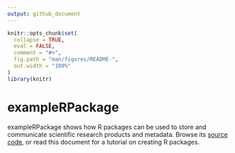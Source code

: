 ```yaml
---
output: github_document
---
```


<!-- README.md is generated from README.Rmd. Please edit that file -->

```r
knitr::opts_chunk$set(
  collapse = TRUE,
  eval = FALSE,
  comment = "#>",
  fig.path = "man/figures/README-",
  out.width = "100%"
)
library(knitr)
```

# exampleRPackage

exampleRPackage shows how R packages can be used to store and communicate scientific research products and metadata. Browse its [source code](https://github.com/mvuorre/exampleRPackage), or read this document for a tutorial on creating R packages.

